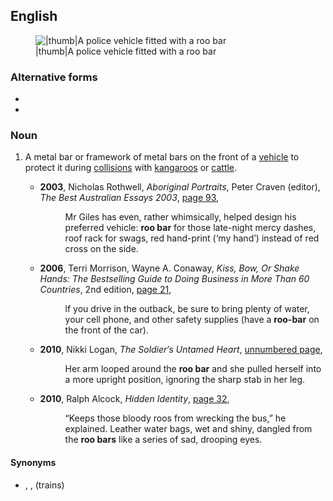 {{also|roo-bar}}
==English==
[[File:MSV 21 Toyota Hilux 4X4 3.0 D4-D - Flickr - Highway Patrol Images.jpg|right||thumb|A police vehicle fitted with a roo bar]]

===Alternative forms===
* {{l|en|roo-bar}}
* {{l|en|'roo bar}}

===Noun===
{{en-noun}}

# {{lb|en|Australia|colloquial}} A metal bar or framework of metal bars on the front of a [[vehicle]] to protect it during [[collision]]s with [[kangaroo]]s or [[cattle]].
#* '''2003''', Nicholas Rothwell, ''Aboriginal Portraits'', Peter Craven (editor), ''The Best Australian Essays 2003'', [http://books.google.com.au/books?id=a2FzR5zGM7kC&pg=PA93&lpg=PA93&dq=%22roo+bar%22|%22roo+bars%22+-intitle:%22%22+-inauthor:%22%22&source=bl&ots=CjHurFazH3&sig=QQKayCyMCW3_g1IKn_R5TOzditw&hl=en&sa=X&ei=61kRUJbjAfGviQfLjoHQCw&redir_esc=y#v=onepage&q=%22roo%20bar%22|%22roo%20bars%22%20-intitle%3A%22%22%20-inauthor%3A%22%22&f=false page 93],
#*: Mr Giles has even, rather whimsically, helped design his preferred vehicle: '''roo bar''' for those late-night mercy dashes, roof rack for swags, red hand-print (‘my hand’) instead of red cross on the side.
#* '''2006''', Terri Morrison, Wayne A. Conaway, ''Kiss, Bow, Or Shake Hands: The Bestselling Guide to Doing Business in More Than 60 Countries'', 2nd edition, [http://books.google.com.au/books?id=axn5MYNP31QC&pg=PA21&lpg=PA21&dq=%22roo+bar%22|%22roo+bars%22+-intitle:%22%22+-inauthor:%22%22&source=bl&ots=R39hfIgNu4&sig=P0pcNEWRUYLKmLY7_3xDiAfsrzA&hl=en&sa=X&ei=61kRUJbjAfGviQfLjoHQCw&redir_esc=y#v=onepage&q=%22roo%20bar%22|%22roo%20bars%22%20-intitle%3A%22%22%20-inauthor%3A%22%22&f=false page 21],
#*: lf you drive in the outback, be sure to bring plenty of water, your cell phone, and other safety supplies (have a '''roo-bar''' on the front of the car).
#* '''2010''', Nikki Logan, ''The Soldier′s Untamed Heart'', [http://books.google.com.au/books?id=O3-gkE4P878C&pg=PT46&lpg=PT46&dq=%22roo+bar%22|%22roo+bars%22+-intitle:%22%22+-inauthor:%22%22&source=bl&ots=fb92rLWg4B&sig=ChbaZqZXuJysqgzrHkPjDy6SEKs&hl=en&sa=X&ei=61kRUJbjAfGviQfLjoHQCw&redir_esc=y#v=onepage&q=%22roo%20bar%22|%22roo%20bars%22%20-intitle%3A%22%22%20-inauthor%3A%22%22&f=false unnumbered page],
#*: Her arm looped around the '''roo bar''' and she pulled herself into a more upright position, ignoring the sharp stab in her leg.
#* '''2010''', Ralph Alcock, ''Hidden Identity'', [http://books.google.com.au/books?id=ceTbPm-nq1AC&pg=PA32&lpg=PA32&dq=%22roo+bar%22|%22roo+bars%22+-intitle:%22%22+-inauthor:%22%22&source=bl&ots=YZfJP_FM09&sig=d4bOEXkwjD2ne7rpuSSOdSAPOp8&hl=en&sa=X&ei=61kRUJbjAfGviQfLjoHQCw&redir_esc=y#v=onepage&q=%22roo%20bar%22|%22roo%20bars%22%20-intitle%3A%22%22%20-inauthor%3A%22%22&f=false page 32],
#*: “Keeps those bloody roos from wrecking the bus,” he explained. Leather water bags, wet and shiny, dangled from the '''roo bars''' like a series of sad, drooping eyes.

====Synonyms====
* {{sense|protective bar on a vehicle}} {{l|en|bull bar}}, {{l|en|kangaroo bar}}, {{l|en|cowcatcher}} (trains)
